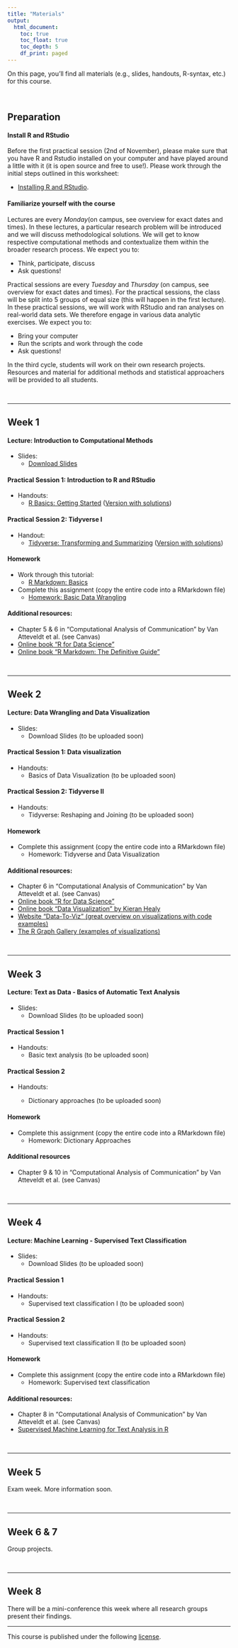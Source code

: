 ```yaml
---
title: "Materials"
output: 
  html_document:
    toc: true
    toc_float: true
    toc_depth: 5
    df_print: paged
---
```


On this page, you'll find all materials (e.g., slides, handouts, R-syntax, etc.) for this course.

<br>

## Preparation

#### Install R and RStudio

Before the first practical session (2nd of November), please make sure that you have R and Rstudio installed on your computer and have played around a little with it (it is open source and free to use!). Please work through the initial steps outlined in this worksheet:

- [Installing R and RStudio](https://github.com/ccs-amsterdam/r-course-material/blob/master/tutorials/R_basics_1_getting_started_short.md). 

#### Familiarize yourself with the course

Lectures are every *Monday*(on campus, see overview for exact dates and times). In these lectures, a particular research problem will be introduced and we will discuss methodological solutions. We will get to know respective computational methods and contextualize them within the broader research process. We expect you to:

- Think, participate, discuss
- Ask questions!

Practical sessions are every *Tuesday* and *Thursday* (on campus, see overview for exact dates and times). For the practical sessions, the class will be split into 5 groups of equal size (this will happen in the first lecture). In these practical sessions, we will work with RStudio and ran analyses on real-world data sets. We therefore engage in various data analytic exercises. We expect you to: 

- Bring your computer
- Run the scripts and work through the code 
- Ask questions!

In the third cycle, students will work on their own research projects. Resources and material for additional methods and statistical approachers will be provided to all students. 


<br>
<hr>

## Week 1

#### Lecture: Introduction to Computational Methods

- Slides:
    - [Download Slides](slides/01_introduction.html)

#### Practical Session 1: Introduction to R and RStudio

- Handouts: 
    - [R Basics: Getting Started](https://github.com/masurp/VU_CADC/blob/main/tutorials/R_basics_introduction.md) ([Version with solutions](https://github.com/masurp/VU_CADC/blob/main/tutorials/R_basics_introduction_complete.md))
    
#### Practical Session 2: Tidyverse I 

- Handout: 
    - [Tidyverse: Transforming and Summarizing](https://github.com/masurp/VU_CADC/blob/main/tutorials/R_tidy_transforming-and-summarizing.md) ([Version with solutions](https://github.com/masurp/VU_CADC/blob/main/tutorials/R_tidy_transforming-and-summarizing_complete.md))
    
#### Homework

- Work through this tutorial: 
    - [R Markdown: Basics](https://github.com/masurp/VU_CADC/blob/main/tutorials/R_basics_r-markdown.md)
- Complete this assignment (copy the entire code into a RMarkdown file)
    - [Homework: Basic Data Wrangling](https://github.com/masurp/VU_CADC/blob/main/homework/01_homework_assignment.Rmd)

#### Additional resources: 


- Chapter 5 & 6 in "Computational Analysis of Communication" by Van Atteveldt et al. (see Canvas)
- [Online book "R for Data Science"](https://r4ds.had.co.nz/)
- [Online book "R Markdown: The Definitive Guide"](https://bookdown.org/yihui/rmarkdown/)

<br>
<hr>

## Week 2

#### Lecture: Data Wrangling and Data Visualization

- Slides:
    - Download Slides (to be uploaded soon)

#### Practical Session 1: Data visualization

- Handouts:
    - Basics of Data Visualization (to be uploaded soon)

#### Practical Session 2: Tidyverse II

- Handouts:
    - Tidyverse: Reshaping and Joining (to be uploaded soon)

#### Homework

- Complete this assignment (copy the entire code into a RMarkdown file)
    - Homework: Tidyverse and Data Visualization

#### Additional resources: 

- Chapter 6 in "Computational Analysis of Communication" by Van Atteveldt et al. (see Canvas)
- [Online book "R for Data Science"](https://r4ds.had.co.nz/) 
- [Online book "Data Visualization" by Kieran Healy](https://socviz.co/)
- [Website "Data-To-Viz" (great overview on visualizations with code examples)](https://www.data-to-viz.com/)
- [The R Graph Gallery (examples of visualizations)](https://www.r-graph-gallery.com/)

<br>
<hr>

## Week 3

#### Lecture: Text as Data - Basics of Automatic Text Analysis

- Slides:
    - Download Slides (to be uploaded soon)

#### Practical Session 1

- Handouts: 
    - Basic text analysis (to be uploaded soon)

#### Practical Session 2 

- Handouts: 

  - Dictionary approaches (to be uploaded soon)

#### Homework

- Complete this assignment (copy the entire code into a RMarkdown file)
    - Homework: Dictionary Approaches

#### Additional resources

- Chapter 9 & 10 in "Computational Analysis of Communication" by Van Atteveldt et al. (see Canvas)

<br>
<hr>

## Week 4

#### Lecture: Machine Learning - Supervised Text Classification

- Slides:
    - Download Slides (to be uploaded soon)

#### Practical Session 1

- Handouts: 
    - Supervised text classification I (to be uploaded soon)

#### Practical Session 2

- Handouts:
    - Supervised text classification II (to be uploaded soon)
    

#### Homework

- Complete this assignment (copy the entire code into a RMarkdown file)
    - Homework: Supervised text classification
    
#### Additional resources: 

- Chapter 8 in "Computational Analysis of Communication" by Van Atteveldt et al. (see Canvas)
- [Supervised Machine Learning for Text Analysis in R](https://smltar.com/)

<br>
<hr>

## Week 5

Exam week. More information soon. 

<br>
<hr>

## Week 6 & 7

Group projects.

<br>
<hr>



## Week 8

There will be a mini-conference this week where all research groups present their findings. 


<hr>

<p style = "margin-left: auto; margin-right: 0;">
This course is published under the following [license](https://github.com/masurp/VU_CADC/blob/main/LICENSE.md). 
</p>